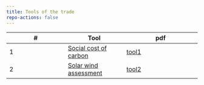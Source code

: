 ```yaml
---
title: Tools of the trade
repo-actions: false
---
```



| # | Tool | pdf | 
|-----------------|-----------------|---------------------|
| 1    | [Social cost of carbon](tools/1scc.qmd) | [tool1](docs/tools/1scc.pdf) |
| 2    | [Solar wind assessment](tools/2sam.qmd) | [tool2](docs/tools/2sam.pdf) |

